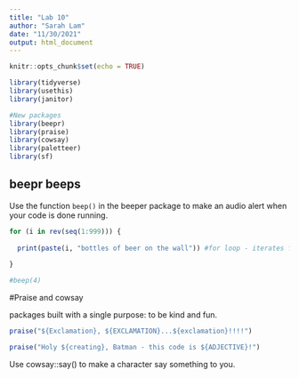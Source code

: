 ```yaml
---
title: "Lab 10"
author: "Sarah Lam"
date: "11/30/2021"
output: html_document
---
```


```r
knitr::opts_chunk$set(echo = TRUE)

library(tidyverse)
library(usethis)
library(janitor)

#New packages
library(beepr)
library(praise)
library(cowsay)
library(paletteer)
library(sf)
```


## beepr beeps

Use the function `beep()` in the beeper package to make an audio alert when your code is done running. 
```r
for (i in rev(seq(1:999))) {
  
  print(paste(i, "bottles of beer on the wall")) #for loop - iterates function for each value in a sequence 
  
}

#beep(4)
```

#Praise and cowsay 

packages built with a single purpose: to be kind and fun. 

```r
praise("${Exclamation}, ${EXCLAMATION}...${exclamation}!!!!")

praise("Holy ${creating}, Batman - this code is ${ADJECTIVE}!")
```

Use cowsay::say() to make a character say something to you. 

```r

```






